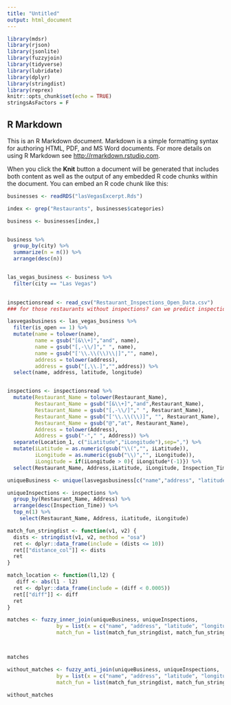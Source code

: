 ```yaml
---
title: "Untitled"
output: html_document
---
```


```r
library(mdsr)
library(rjson)
library(jsonlite)
library(fuzzyjoin)
library(tidyverse)
library(lubridate)
library(dplyr)
library(stringdist)
library(reprex)
knitr::opts_chunk$set(echo = TRUE)
stringsAsFactors = F
```

## R Markdown

This is an R Markdown document. Markdown is a simple formatting syntax for authoring HTML, PDF, and MS Word documents. For more details on using R Markdown see <http://rmarkdown.rstudio.com>.

When you click the **Knit** button a document will be generated that includes both content as well as the output of any embedded R code chunks within the document. You can embed an R code chunk like this:

```r
businesses <- readRDS("lasVegasExcerpt.Rds")
```

```r
index <- grep("Restaurants", businesses$categories)

business <- businesses[index,]


business %>%
  group_by(city) %>%
  summarize(n = n()) %>%
  arrange(desc(n))


las_vegas_business <- business %>%
  filter(city == "Las Vegas") 
  

```

```r

inspectionsread <- read_csv("Restaurant_Inspections_Open_Data.csv")
### for those restaurants without inspections? can we predict inspections based off yelp reviews?? 

```


```r

lasvegasbusiness <- las_vegas_business %>%
  filter(is_open == 1) %>%
  mutate(name = tolower(name),
         name = gsub("[&\\+]","and", name),
         name = gsub("[,-\\/]"," ", name),
         name = gsub("['\\.\\(\\)\\|]","", name), 
         address = tolower(address),
         address = gsub("[,\\.]","",address)) %>%
  select(name, address, latitude, longitude)


inspections <- inspectionsread %>%
  mutate(Restaurant_Name = tolower(Restaurant_Name),
         Restaurant_Name = gsub("[&\\+]","and",Restaurant_Name),
         Restaurant_Name = gsub("[,-\\/]"," ", Restaurant_Name),
         Restaurant_Name = gsub("['\\.\\(\\)]", "", Restaurant_Name),
         Restaurant_Name = gsub("@","at", Restaurant_Name),
         Address = tolower(Address),
         Address = gsub("-"," ", Address)) %>%
  separate(Location_1, c("iLatitude","iLongitude"),sep=",") %>%
  mutate(iLatitude = as.numeric(gsub("\\(","", iLatitude)),
         iLongitude = as.numeric(gsub("\\)","", iLongitude)),
         iLongitude = if(iLongitude > 0){ iLongitude*(-1)}) %>%
  select(Restaurant_Name, Address,iLatitude, iLongitude, Inspection_Time, Inspection_Grade) 

uniqueBusiness <- unique(lasvegasbusiness[c("name","address", "latitude","longitude")])

uniqueInspections <- inspections %>%
  group_by(Restaurant_Name, Address) %>%
  arrange(desc(Inspection_Time)) %>%
  top_n(1) %>%
    select(Restaurant_Name, Address, iLatitude, iLongitude)

```

```r
match_fun_stringdist <- function(v1, v2) {
  dists <- stringdist(v1, v2, method = "osa")
  ret <- dplyr::data_frame(include = (dists <= 10))
  ret[["distance_col"]] <- dists
  ret
}

match_location <- function(l1,l2) {
   diff <- abs(l1 - l2) 
  ret <- dplyr::data_frame(include = (diff < 0.0005))
  ret[["diff"]] <- diff
  ret
}
```

```r
matches <- fuzzy_inner_join(uniqueBusiness, uniqueInspections,
                by = list(x = c("name", "address", "latitude", "longitude"), y = c("Restaurant_Name", "Address", "iLatitude", "iLongitude")), 
                match_fun = list(match_fun_stringdist, match_fun_stringdist, match_location, match_location))



matches

```


```r
without_matches <- fuzzy_anti_join(uniqueBusiness, uniqueInspections,
                by = list(x = c("name", "address", "latitude", "longitude"), y = c("Restaurant_Name", "Address", "iLatitude", "iLongitude")), 
                match_fun = list(match_fun_stringdist, match_fun_stringdist, match_location, match_location))

without_matches
```


